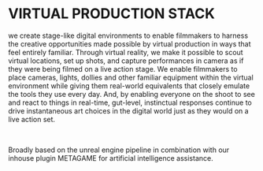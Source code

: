 # VIRTUAL PRODUCTION STACK

we create stage-like digital environments to enable filmmakers to harness the creative opportunities made possible by virtual production in ways that feel entirely familiar. Through virtual reality, we make it possible to scout virtual locations, set up shots, and capture performances in camera as if they were being filmed on a live action stage. We enable filmmakers to place cameras, lights, dollies and other familiar equipment within the virtual environment while giving them real-world equivalents that closely emulate the tools they use every day. And, by enabling everyone on the shoot to see and react to things in real-time, gut-level, instinctual responses continue to drive instantaneous art choices in the digital world just as they would on a live action set.

<br />

Broadly based on the unreal engine pipeline in combination with our inhouse plugin METAGAME for artificial intelligence assistance.